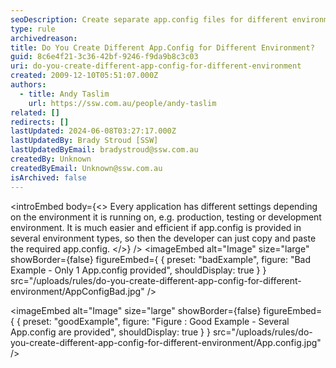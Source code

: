 ```yaml
---
seoDescription: Create separate app.config files for different environments to simplify development and deployment processes.
type: rule
archivedreason:
title: Do You Create Different App.Config for Different Environment?
guid: 8c6e4f21-3c36-42bf-9246-f9da9b8c3c03
uri: do-you-create-different-app-config-for-different-environment
created: 2009-12-10T05:51:07.000Z
authors:
  - title: Andy Taslim
    url: https://ssw.com.au/people/andy-taslim
related: []
redirects: []
lastUpdated: 2024-06-08T03:27:17.000Z
lastUpdatedBy: Brady Stroud [SSW]
lastUpdatedByEmail: bradystroud@ssw.com.au
createdBy: Unknown
createdByEmail: Unknown@ssw.com.au
isArchived: false
---
```


<introEmbed
  body={<>
Every application has different settings depending on the environment it is running on, e.g. production, testing or development environment.
It is much easier and efficient if app.config is provided in several environment types, so then the developer can just copy and paste the required app.config.
  </>}
/>
<imageEmbed
  alt="Image"
  size="large"
  showBorder={false}
  figureEmbed={ {
    preset: "badExample",
    figure: "Bad Example - Only 1 App.config provided",
    shouldDisplay: true
  } }
  src="/uploads/rules/do-you-create-different-app-config-for-different-environment/AppConfigBad.jpg"
/>

<imageEmbed
  alt="Image"
  size="large"
  showBorder={false}
  figureEmbed={ {
    preset: "goodExample",
    figure: "Figure : Good Example - Several App.config are provided",
    shouldDisplay: true
  } }
  src="/uploads/rules/do-you-create-different-app-config-for-different-environment/App.config.jpg"
/>
